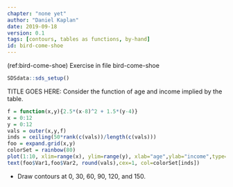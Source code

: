 ```yaml
---
chapter: "none yet"
author: "Daniel Kaplan"
date: 2019-09-18 
version: 0.1
tags: [contours, tables as functions, by-hand]
id: bird-come-shoe 
---
```


(ref:bird-come-shoe) Exercise in file bird-come-shoe

```r
SDSdata::sds_setup()
```

TITLE GOES HERE: Consider the function of age and income implied by the table.


```r
f = function(x,y){2.5*(x-8)^2 + 1.5*(y-4)}
x = 0:12
y = 0:12
vals = outer(x,y,f)
inds = ceiling(50*rank(c(vals))/length(c(vals)))
foo = expand.grid(x,y)
colorSet = rainbow(80)
plot(1:10, xlim=range(x), ylim=range(y), xlab="age",ylab="income",type="n")
text(foo$Var1,foo$Var2, round(vals),cex=1, col=colorSet[inds])
```

* Draw contours at $0$, $30$, $60$, $90$, $120$, and $150$.
